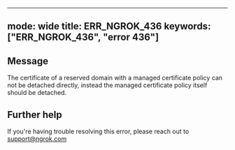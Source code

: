 
---
mode: wide
title: ERR_NGROK_436
keywords: ["ERR_NGROK_436", "error 436"]
---

## Message
The certificate of a reserved domain with a managed certificate policy can not be detached directly, instead the managed certificate policy itself should be detached.




## Further help
If you're having trouble resolving this error, please reach out to [support@ngrok.com](mailto:support@ngrok.com?subject=Help%20with%20ERR_NGROK_436)

